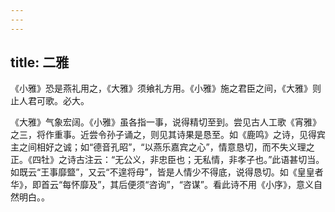 ```yaml
---
---
---
```

title: 二雅
---







《小雅》恐是燕礼用之，《大雅》须飨礼方用。《小雅》施之君臣之间，《大雅》则止人君可歌。必大。

《大雅》气象宏阔。《小雅》虽各指一事，说得精切至到。尝见古人工歌《宵雅》之三，将作重事。近尝令孙子诵之，则见其诗果是恳至。如《鹿鸣》之诗，见得宾主之间相好之诚；如“德音孔昭”，“以燕乐嘉宾之心”，情意恳切，而不失义理之正。《四牡》之诗古注云：“无公义，非忠臣也；无私情，非孝子也。”此语甚切当。如既云“王事靡盬”，又云“不遑将母”，皆是人情少不得底，说得恳切。如《皇皇者华》，即首云“每怀靡及”，其后便须“咨询”，“咨谋”。看此诗不用《小序》，意义自然明白。。